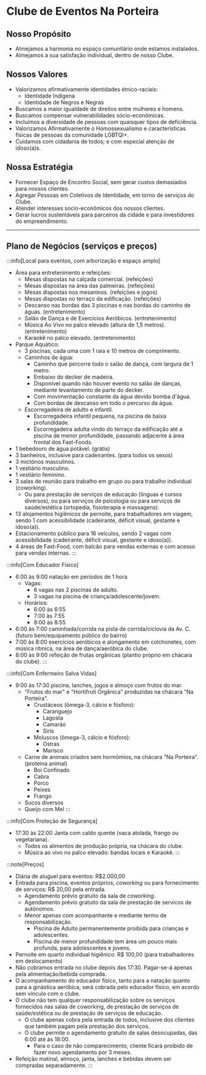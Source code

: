 # Clube de Eventos Na Porteira

## Nosso Propósito
- Almejamos a harmonia no espaço comunitário onde estamos instalados.
- Almejamos a sua satisfação individual, dentro de nosso Clube.

## Nossos Valores
- Valorizamos afirmativamente identidades étnico-raciais: 
    - Identidade Indígena
    - Identidade de Negros e Negras
- Buscamos a maior igualdade de direitos entre mulheres e homens.
- Buscamos compensar vulnerabilidades sócio-econômicas.
- Incluímos a diversidade de pessoas com quaisquer tipos de deficiência.
- Valorizamos Afirmativamente o Homossexualismo e características físicas de pessoas da comunidade LGBTQI+.
- Cuidamos com cidadania de todos; e com especial atenção de idoso(a)s.

## Nossa Estratégia
- Fornecer Espaço de Encontro Social, sem gerar custos demasiados para nossos clientes.
- Agregar Pessoas em Coletivos de Identidade, em torno de serviços do Clube.
- Atender interesses socio-econômicos dos nossos clientes.
- Gerar lucros sustentáveis para parceiros da cidade e para investidores do empreendimento.

---

## Plano de Negócios (serviços e preços)

:::info[Local para eventos, com arborização e espaço amplo]
- Área para entretenimento e refeições:
    - Mesas dispostas na calçada comercial. (refeições)
    - Mesas dispostas na área das palmeiras. (refeições)
    - Mesas dispostas nos mesaninos. (refeições e jogos)
    - Mesas dispostas no terraço da edificação. (refeições)
    - Descanso nas bordas das 3 piscinas e nas bordas do caminho de águas. (entretenimento)
    - Salão de Dança e de Exercícios Aeróbicos. (entretenimento)
    - Música Ao Vivo no palco elevado (altura de 1,5 metros). (entretenimento)
    - Karaokê no palco elevado. (entretenimento)
- Parque Aquático:
    - 3 piscinas, cada uma com 1 raia e 10 metros de comprimento.
    - Caminhos de água:
        - Caminho que percorre todo o salão de dança, com largura de 1 metro.
        - Embaixo do decker de madeira.
        - Disponível quando não houver evento no salão de danças, mediante levantamento de parte do decker.
        - Com movimentação constante da água devido bomba d'água.
        - Com bordas de descanso em todo o percurso da água.
    - Escorregadeira de adulto e infantil.
        - Escorregadeira infantil pequena, na piscina de baixa profundidade.
        - Escorregadeira adulta vindo do terraço da edificação até a piscina de menor profundidade, passando adjacente à área frontal dos Fast-Foods.
- 1 bebedouro de água potável. (grátis)
- 3 banheiros, inclusive para cadeirantes. (para todos os sexos)
- 3 mictórios masculinos.
- 1 vestiário masculino.
- 1 vestiário feminino.
- 3 salas de reunião para trabalho em grupo ou para trabalho individual (coworking).
    - Ou para prestação de serviços de educação (línguas e cursos diversos), ou para serviços de psicologia ou para serviços de saúde/estética (ortopedia, fisioterapia e massagens).
- 13 alojamentos higiênicos de pernoite, para trabalhadores em viagem, sendo 1 com acessibilidade (cadeirante, déficit visual, gestante e idoso(a)).
- Estacionamento público para 16 veículos, sendo 2 vagas com acessibilidade  (cadeirante, déficit visual, gestante e idoso(a)).
- 4 áreas de Fast-Food, com balcão para vendas externas e com acesso para vendas internas.
:::  

:::info[Com Educador Físico]
- 6:00 às 9:00 natação em períodos de 1 hora
    - Vagas:
        - 6 vagas nas 2 piscinas de adulto.
        - 3 vagas na piscina de criança/adolescente/jovem.
    - Horários:
        - 6:00 às 6:55
        - 7:00 às 7:55
        - 8:00 às 8:55
- 6:00 às 7:00 caminhada/corrida na pista de corrida/ciclovia da Av. C. (futuro bem/equipamento público do bairro)
- 7:00 às 8:00 exercícios aeróbicos e alongamento em colchonetes, com música rítmica, na área de dança/aeróbica do clube.
- 8:00 às 9:00 refeição de frutas orgânicas (plantio próprio em chácara do clube).
:::  

:::info[Com Enfermeiro Salva Vidas]
- 9:00 às 17:30 piscina, lanches, jogos e almoço com frutos do mar.
    - "Frutos do mar" e "Hortifruti Orgânica" produzidas na chácara "Na Porteira".
        - Crustáceos (ômega-3, cálcio e fósforo):
            - Caranguejo 
            - Lagosta 
            - Camarão
            - Siris
        - Moluscos (ômega-3, cálcio e fósforo):
            - Ostras
            - Marisco
    - Carne de animais criados sem hormômios, na chácara "Na Porteira". (proteina animal)
        - Boi Confinado
        - Cabra
        - Porco
        - Peixes
        - Frango
    - Sucos diversos
    - Queijo com Mel
:::  

:::info[Com Proteção de Segurança]
- 17:30 às 22:00 Janta com caldo quente (vaca atolada, frango ou vegetariana).
    - Todos os alimentos de produção própria, na chácara do clube.
    - Música ao vivo no palco elevado: bandas locais e Karaokê.
:::  

:::note[Preços]
- Diária de aluguel para eventos: R$2.000,00
- Entrada para piscina, eventos próprios, *coworking* ou para fornecimento de serviços: R$ 20,00 pela entrada.
    - Agendamento prévio gratuito da sala de *coworking*.
    - Agendamento prévio gratuito da sala de prestação de servicos de autônomos.
    - Menor apenas com acompanhante e mediante termo de responsabilização.
        - Piscina de Adulto permanentemente proibida para crianças e adolescentes.
        - Piscina de menor profundidade tem área um pouco mais profunda, para adolescentes e jovens.
- Pernoite em quarto individual higiênico: R$ 100,00 (para trabalhadores em deslocamento)
- Não cobramos entrada no clube depois das 17:30. Pagar-se-á apenas pela alimentação/bebida comprada.
- O acompanhamento do educador físico, tanto para a natação quanto para a ginástica aeróbica, será cobrada pelo educador físico, em acordo sem vínculo com o clube.
- O clube não tem qualquer responsabilização sobre os serviços fornecidos nas salas de coworking, de prestação de serviços de saúde/estética ou de prestação de serviços de educação.
    - O clube apenas cobra pela entrada de todos, inclusive dos clientes que também pagam pela prestação dos serviços.
    - O clube permite o agendamento gratuito de salas desocupadas, das 6:00 até às 18:00.
        - Para o caso de não comparecimento, cliente ficará proibido de fazer novo agendamento por 3 meses.
- Refeição matinal, almoço, janta, lanches e bebidas devem ser compradas separadamente. 
:::  
